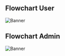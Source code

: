## Flowchart User

![Banner](/images/Flowchart.jpg)



## Flowchart Admin

![Banner](/images/fllowchart_admin.jpg)